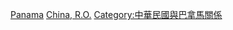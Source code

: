 [[Category:中華民國駐美洲大使|Panama]]
[[Category:駐巴拿馬大使|China, R.O.]]
[[Category:中華民國與巴拿馬關係|Category:中華民國與巴拿馬關係]]